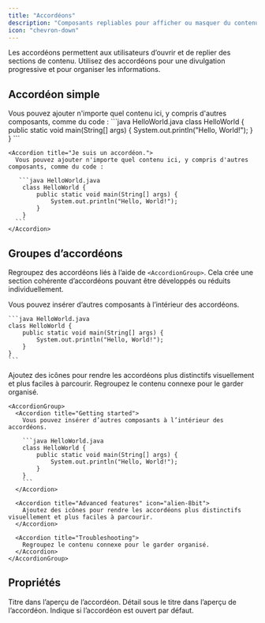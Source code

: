 ```yaml
---
title: "Accordéons"
description: "Composants repliables pour afficher ou masquer du contenu"
icon: "chevron-down"
---
```



Les accordéons permettent aux utilisateurs d’ouvrir et de replier des sections de contenu. Utilisez des accordéons pour une divulgation progressive et pour organiser les informations.

## Accordéon simple

<Accordion title="Je suis un accordéon.">
  Vous pouvez ajouter n'importe quel contenu ici, y compris d'autres composants, comme du code :
   ```java HelloWorld.java
    class HelloWorld {
        public static void main(String[] args) {
            System.out.println("Hello, World!");
        }
    }
    ```
</Accordion>

````mdx Exemple d'accordéon
<Accordion title="Je suis un accordéon.">
  Vous pouvez ajouter n'importe quel contenu ici, y compris d'autres composants, comme du code :

   ```java HelloWorld.java
    class HelloWorld {
        public static void main(String[] args) {
            System.out.println("Hello, World!");
        }
    }
  ```
</Accordion>
````

## Groupes d’accordéons

Regroupez des accordéons liés à l’aide de `<AccordionGroup>`. Cela crée une section cohérente d’accordéons pouvant être développés ou réduits individuellement.

<AccordionGroup>
  <Accordion title="Getting started">
    Vous pouvez insérer d’autres composants à l’intérieur des accordéons.

    ```java HelloWorld.java
    class HelloWorld {
        public static void main(String[] args) {
            System.out.println("Hello, World!");
        }
    }
    ```
  </Accordion>

  <Accordion title="Advanced features" icon="bot">
    Ajoutez des icônes pour rendre les accordéons plus distinctifs visuellement et plus faciles à parcourir.
  </Accordion>
  
  <Accordion title="Troubleshooting">
    Regroupez le contenu connexe pour le garder organisé.
  </Accordion>
</AccordionGroup>

````mdx Accordion Group Example
<AccordionGroup>
  <Accordion title="Getting started">
    Vous pouvez insérer d’autres composants à l’intérieur des accordéons.

    ```java HelloWorld.java
    class HelloWorld {
        public static void main(String[] args) {
            System.out.println("Hello, World!");
        }
    }
    ```
  </Accordion>

  <Accordion title="Advanced features" icon="alien-8bit">
    Ajoutez des icônes pour rendre les accordéons plus distinctifs visuellement et plus faciles à parcourir.
  </Accordion>

  <Accordion title="Troubleshooting">
    Regroupez le contenu connexe pour le garder organisé.
  </Accordion>
</AccordionGroup>
````

## Propriétés

<ResponseField name="title" type="string" required>
  Titre dans l’aperçu de l’accordéon.
</ResponseField>

<ResponseField name="description" type="string">
  Détail sous le titre dans l’aperçu de l’accordéon.
</ResponseField>

<ResponseField name="defaultOpen" type="boolean" default="false">
  Indique si l’accordéon est ouvert par défaut.
</ResponseField>

<IconsOptional />
